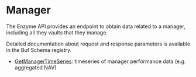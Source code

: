 # Manager

The Enzyme API provides an endpoint to obtain data related to a manager, including all they vaults that they manage.

Detailed documentation about request and response parameters is available in the Buf Schema registry.

- [GetManagerTimeSeries](https://buf.build/avantgardefinance/enzyme/docs/main:enzyme.enzyme.v1#enzyme.enzyme.v1.EnzymeService.GetManagerTimeSeries): timeseries of manager performance data (e.g. aggregated NAV)
